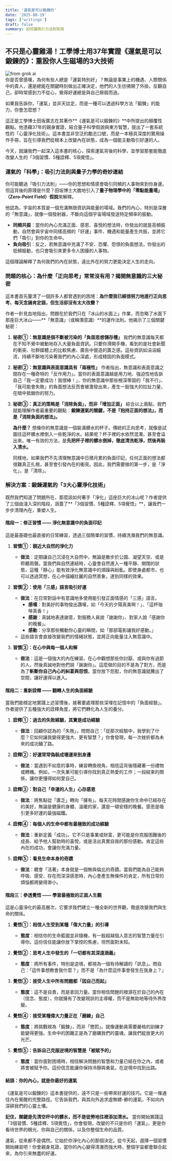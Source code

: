 ```yaml
---
title: '運氣是可以鍛鍊的'
date: '2025-08-19'
tags: ['writings']
draft: false
summary: 如何讓吸引力法則有效
---
```



## **不只是心靈雞湯！工學博士用37年實證《運氣是可以鍛鍊的》：重設你人生磁場的3大技術**


<div className="w-full">      
  <Image       
    src="https://res.cloudinary.com/dpysv1ivv/image/upload/v1755593127/image_qmvzbo.jpg"    
    alt="from grok ai"      
    width={720}    
    height={960}    
    className="w-full h-auto object-contain sm:h-64 md:h-80 lg:h-96"      
  />      
</div>
你是否曾感嘆，為何有些人總是「運氣特別好」？無論是事業上的機遇、人際關係中的貴人，還是總能在關鍵時刻做出正確決定，他們的人生彷彿開了外掛。反觀自己，卻時常感到力不從心，覺得好運總是與自己擦肩而過。

如果我告訴你，「運氣」並非天註定，而是一種可以透過科學方法「鍛鍊」的能力，你會怎麼想？

這正是工學博士田坂廣志在其著作**《運氣是可以鍛鍊的》**中所提出的顛覆性觀點。他憑藉37年的親身實證，結合量子科學假說與東方智慧，提出了一套系統性的「心靈淨化技術」。這本書並非空泛的勵志口號，而是一本極具深度的實用操作手冊，旨在引導我們從根本上改變內在狀態，成為一個能主動吸引好運的人。

今天，就讓我們一起深入這本書的核心，探索運氣背後的科學，並學習那套能徹底改變人生的「3個習慣、5種詮釋、5項覺悟」。

### **運氣的「科學」：吸引力法則與量子力學的奇妙連結**

你可能聽過「吸引力法則」——你的思想和情感會吸引同頻的人事物來到你身邊。但這背後的原理是什麼？田坂博士大膽地引入了**量子物理學中的「零點能量場」（Zero-Point Field）假說**來解釋。

他認為，宇宙的本質是一個充滿無限資訊與能量的場域。我們的內心，特別是深層的「無意識」，就像一個發射器，不斷向這個宇宙場域發送特定頻率的振動。

- **同頻共振**：當你的內心充滿正面、感恩、喜悅的想法時，你發出的就是高頻振動，自然會與宇宙中同樣高頻的「好運」事件、機遇和能量產生共振，並將它們「吸引」到你的生命中。
- **負向吸引**：反之，若無意識中充滿了不安、恐懼、怨恨的負面想法，你發出的低頻振動，也只會吸引來更多令人困擾的人事物。

這個理論解釋了為何我們的內在狀態，遠比外在的努力更能決定人生的走向。

### **問題的核心：為什麼「正向思考」常常沒有用？揭開無意識的三大秘密**

這本書首先釐清了一個許多人都曾遇到的困境：**為什麼我已經很努力地進行正向思考、每天念誦肯定語，但生活卻沒有太大改變？**

作者一針見血地指出，問題在於我們只在「冰山的水面上」作業，而忽略了水面下那座巨大冰山——**「無意識」（或稱潛意識）**的運作法則。他揭示了三個關鍵秘密：

1.  **秘密①：無意識是個不斷被污染的「負面思想儲存槽」**
    我們的無意識每天都在不知不覺中被動地存入大量負面資訊。只要你滑開手機，看到的是社會新聞的衝突、社群媒體上的比較焦慮、廣告中營造的匱乏感。這些資訊如涓涓細流，持續不斷地污染著我們的內心深處，形成穩固的負面模式。

2.  **秘密②：無意識與表面意識具有「兩極性」**
    作者指出，無意識和表面意識之間存在一種奇特的「反作用力」。當你的表面意識越是用力地、強迫性地告訴自己「我一定要成功！我很棒！」，你的無意識中那些根深蒂固的「我不行」、「我可能會失敗」的負面想法反而會被激發出來，產生一股強大的拉扯力量，在暗中抵銷你的努力。

3.  **秘密③：真正的策略是「消除負面」，而非「增加正面」**
    綜合以上兩點，我們就能理解作者最重要的觀點：**鍛鍊運氣的關鍵，不是『抱持正面的想法』，而是『消除負面的想法』。**

    **為什麼？**
    想像你的無意識是一個裝滿髒水的杯子。傳統的正向思考，就像是試圖往這杯髒水裡倒入一些乾淨的水。結果呢？杯子裡的水依然混濁，甚至會溢出來。唯一有效的方法，是**先把杯子裡的髒水倒掉，徹底清洗乾淨，然後再裝入清水。**

    同樣地，如果我們不先清理無意識中日積月累的負面印記，任何正面的想法都很難真正扎根，甚至會引發內在的衝突。因此，我們需要做的第一步，是「淨化」，是「清除」。

### **解決方案：鍛鍊運氣的「3大心靈淨化技術」**

既然我們知道了問題所在，那麼該如何著手「淨化」這座巨大的冰山呢？作者提供了三個由淺入深的階段，涵蓋了**「3個習慣、5種詮釋、5項覺悟」**，讓我們一步步清理內在，重塑人生。

#### **階段一：修正習慣 —— 淨化無意識中的負面印記**

這是最基礎也最直接的日常練習，透過三個簡單的習慣，持續洗滌我們的無意識。

1.  **習慣①：親近大自然的淨化力**
    - **做法**：定期讓自己沉浸在大自然中，無論是散步於公園、凝望天空、或是聆聽雨聲。當我們與自然連結時，心靈會自然進入一種平靜、開闊的狀態，這種「靜心」能有效淨化無意識中的煩躁與紛亂。即使身處都市，也可以透過冥想，在心中描繪壯麗的自然景象，達到同樣的效果。

2.  **習慣②：使用「三感」語言吸引好運**
    - **做法**：在日常對話中有意識地多使用能引發正面情感的「三感」語言。
      - **感嘆**：對美好的事物發出讚嘆，如「今天的夕陽真美啊！」、「這杯咖啡真香！」
      - **感謝**：真誠地表達謝意，對服務人員說「謝謝你」、對家人說「感謝你的晚餐」。
      - **感動**：分享那些觸動你心靈的瞬間，如「那部電影讓我好感動。」
    - 這些語言會直接改變我們的情緒狀態，並將正向能量注入無意識中。

3.  **習慣③：在心中與每一個人和解**
    - **做法**：這是一個強大的內在練習。在心中觀想那些你討厭、或與你有過節的人，然後真誠地對他們說「謝謝你」。這麼做的目的不是為了對方，而是為了**斬斷你自己內心的糾葛與怨恨**。當你放下怨懟，你的無意識就騰出了空間，讓好運得以進入。

#### **階段二：重新詮釋 —— 翻轉人生的負面經驗**

當我們能穩定地實踐上述習慣後，接著要處理那些深埋在記憶中的「負面經驗」。作者提供了五種強大的詮釋角度，將它們轉化為人生的養分。

1.  **詮釋①：過去的失敗經驗，其實是成功經驗**
    - **做法**：回顧你認為的「失敗」，問問自己：「從那次經驗中，我學到了什麼？它如何讓我變得更強大、更有智慧？」你會發現，每一次挫折都為未來的成功鋪了路。

2.  **詮釋②：好運常常偽裝成壞運來到身邊**
    - **做法**：當遇到不如意的事時，練習轉換視角，相信這背後隱藏著一份禮物或轉機。例如，一次失業可能引導你找到真正熱愛的工作；一段結束的關係，讓你更懂得如何愛自己。

3.  **詮釋③：對自己「幸運的人生」心存感恩**
    - **做法**：將焦點從「匱乏」轉向「擁有」。每天花時間感謝你生命中已經存在的美好，無論是健康的身體、溫暖的家，還是一頓安穩的晚餐。感恩是吸引更多好運的最強磁鐵。

4.  **詮釋④：每個人的生命中都有最極致的成功經驗**
    - **做法**：重新定義「成功」。它不只是事業或財富，更可能是你克服困難後的成長、給予他人幫助時的喜悅，或是活出真實自我的那份感動。肯定這些內在的成功，會讓你充滿力量。

5.  **詮釋⑤：看見生命本身的奇蹟**
    - **做法**：體會「活著」本身就是一個無與倫比的奇蹟。當我們能為自己能夠呼吸、感受、存在而深深感恩時，內心會產生無條件的肯定，所有日常的煩惱都將變得渺小。

#### **階段三：參透覺悟 —— 學習最極致的正面人生觀**

這是心靈淨化的最高層次，它要求我們建立一種全新的世界觀，徹底改變我們與生命的關係。

1.  **覺悟①：相信人生受到某種「偉大力量」的引導**
    - **態度**：相信你的生命藍圖並非隨機，有一股超越個人意志的智慧力量在引導你。這份信任能讓你放下掌控的焦慮，坦然面對未知。

2.  **覺悟②：思考人生中發生的「一切都有其深遠涵義」**
    - **態度**：將所有事件，特別是逆境，都視為一個有待解讀的「訊息」。問自己：「這件事想教會我什麼？」而不是「為什麼這件事會發生在我身上？」

3.  **覺悟③：接受人生中所有問題都「因自己而起」**
    - **態度**：這不是自責，而是拿回力量。當你相信問題的根源在於自己的內在（信念、態度），你就擁有了改變現狀的主導權，而不是無助地等待外界改變。

4.  **覺悟④：接受某種偉大力量正在「磨練」自己**
    - **態度**：將挑戰視為「鍛鍊」，而非「懲罰」。就像運動員需要嚴格的訓練才能變得更強，生命中的困難正是為了磨礪我們的靈魂，讓我們綻放更大的光芒。

5.  **覺悟⑤：告訴自己克服逆境的智慧是「被賦予的」**
    - **態度**：當你面對困境時，相信解決問題的智慧和力量已經在你之內，或者將會被賦予你。這份信念能讓你保持冷靜與勇氣，在逆境中找到出路。

#### **結語：你的內心，就是你最好的運氣**

《運氣是可以鍛鍊的》這本書提供的，遠不只是一些帶來好運的技巧。它是一條通往內在覺醒的完整路徑。它告訴我們，與其向外追求虛無縹-緲的運氣，不如向內深耕我們的心靈土壤。

**記住，關鍵是先清空杯中的髒水，而不是徒勞地往裡添加清水。** 當你開始實踐這「3個習慣、5種詮釋、5項覺悟」，你會發現，改變的不只是你的「運氣」，更是你看待世界的眼光、你與自己的關係，以及你整個生命的品質。

運氣，從來都不是偶然。它始於你淨化內心的那個決定。從今天起，選擇一個習慣開始練習吧！你會親身見證，當你的內心變得清澈而強大時，整個宇宙都會聯合起來，為你引來無盡的好運。
